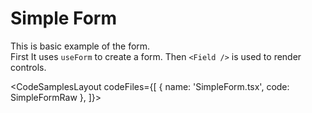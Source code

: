 
# Simple Form

This is basic example of the form.
<br />
First It uses `useForm` to create a form.
Then `<Field />` is used to render controls.

<CodeSamplesLayout
  codeFiles={[
    { name: 'SimpleForm.tsx', code: SimpleFormRaw },
  ]}>
  <SimpleForm />
</CodeSamplesLayout>
